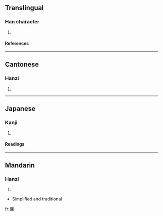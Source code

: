 ==Translingual==
===Han character===
{{Han char|rn=64|rad=手|as=10|sn=13|four=|canj=手弓手木 (QNQD)}}
# {{defn|Han|sort=手10}}
====References====
{{Han ref|kx=0447.250|dkj=12504|dj=0798.170|hdz=31935.050|uh=6429|ud=25641}}

----
==Cantonese==
===Hanzi===
{{yue-hanzi|jyut=}}
# {{defn|Cantonese}}

----
==Japanese==
===Kanji===
{{ja-kanji|grade=|rs=手10}}
# {{defn|Japanese}} 
====Readings====
{{ja-readings|on=[[けつ]] (ketsu), [[げち]] (gechi), [[たく]] (taku), [[ちゃく]] (chaku)|kun=[[かつぐ]] (katsugu), [[てでものをはかる]] (tedemonowohakaru)}}

----
==Mandarin==
===Hanzi===
{{cmn-hanzi|pin=[[jié]] (jie2), [[tà]] (ta4)|wg=chieh<sup>2</sup>, t'a<sup>4</sup>}}
# {{defn|Mandarin}}
*Simplified and traditional

[[fr:搩]]